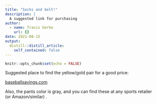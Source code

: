 ```yaml
---
title: "Socks and belt!"
description: |
  A suggested link for purchasing
author:
  - name: Travis Gerke
    url: {}
date: 2021-08-15
output:
  distill::distill_article:
    self_contained: false
---
```



```r
knitr::opts_chunk$set(echo = FALSE)
```

Suggested place to find the yellow/gold pair for a good price:

[baseballsavings.com](https://www.baseballsavings.com/baseball-apparel/baseball-apparel-mens/baseball-socks-mens/twin-city-multisport-belt---socks-combo-p30083?CID=PLA&SITE_ID=B0019&gclid=CjwKCAjw9uKIBhA8EiwAYPUS3Mcbdo984IamlnmDa8txCAT1aI0odG5i-znDoptsictCCTFF2kvh3RoCDNQQAvD_BwE)

Also, the pants color is gray, and you can find these at any sports retailer (or Amazon/similar)
.